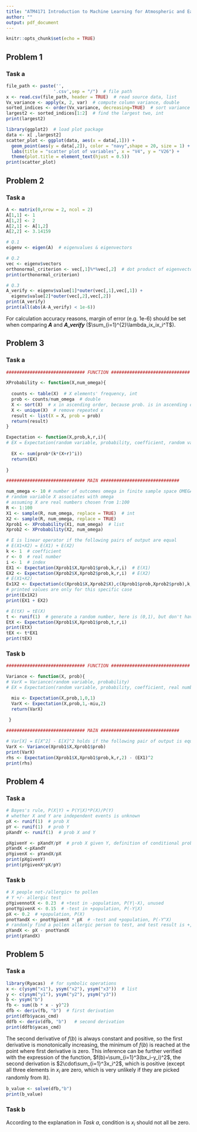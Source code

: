 ---
title: "ATM4171 Introduction to Machine Learning for Atmospheric and Earth System"
author: ""
output: pdf_document
---
```{r setup, include = FALSE}
knitr::opts_chunk$set(echo = TRUE)
```

## Problem 1  
### Task a

```{r eval = TRUE, prompt = FALSE, comment = '', fig.width = 5, fig.height = 3,fig.align='center'}  

file_path <- paste('',
                  '.csv',sep = "/")  # file path
x <- read.csv(file_path, header = TRUE)  # read source data, list
Vx_variance <- apply(x, 2, var)  # compute column variance, double
sorted_indices <- order(Vx_variance, decreasing=TRUE)  # sort variance in descending order
largest2 <- sorted_indices[1:2]  # find the largest two, int
print(largest2)

library(ggplot2)  # load plot package
data <- x[ ,largest2] 
scatter_plot <- ggplot(data, aes(x = data[,1])) + 
  geom_point(aes(y = data[,2]), color = "navy",shape = 20, size = 1) +
  labs(title = "scatter plot of variables", x = "V4", y = "V26") +
  theme(plot.title = element_text(hjust = 0.5)) 
print(scatter_plot)

```
\newpage

## Problem 2
### Task a

```{r eval = TRUE, prompt = FALSE, comment = ''}  

A <- matrix(0,nrow = 2, ncol = 2)
A[1,1] <- 1
A[1,2] <- 2
A[2,1] <- A[1,2]
A[2,2] <- 3.14159

# Q.1
eigenv <- eigen(A)  # eigenvalues & eigenvectors

# Q.2
vec <- eigenv$vectors
orthonormal_criterion <- vec[,1]%*%vec[,2]  # dot product of eigenvectors
print(orthonormal_criterion)  

# Q.3
A_verify <- eigenv$value[1]*outer(vec[,1],vec[,1]) +
  eigenv$value[2]*outer(vec[,2],vec[,2])
print(A_verify)
print(all(abs(A-A_verify) < 1e-6))

```

For calculation accuracy reasons, margin of error (e.g. 1e-6) should be set when comparing ***A*** and ***A_verify*** ($\sum_{i=1}^{2}\lambda_ix_ix_i^T$).

\newpage

## Problem 3
### Task a

```{r eval = TRUE, prompt = FALSE, comment = ''} 

############################## FUNCTION ############################## 

XProbability <- function(X,num_omega){
  
  counts <- table(X)  # X elements' frequency, int
  prob <- counts/num_omega  # double
  X <- sort(X)  # x in ascending order, because prob. is in ascending order
  X <- unique(X)  # remove repeated x
  result <- list(X = X, prob = prob)
  return(result)  
}

Expectation <- function(X,prob,k,r,i){
# EX = Expectation(random variable, probability, coefficient, random value, index)
  
  EX <- sum(prob*(k*(X+r)^i))
  return(EX)
  
}

############################## MAIN ############################## 

num_omega <- 10 # number of outcomes omega in finite sample space OMEGA
# random variable X associates with omega
# assuming X are real numbers chosen from 1:100
R <- 1:100
X1 <- sample(R, num_omega, replace = TRUE)  # int
X2 <- sample(R, num_omega, replace = TRUE)
Xprob1 <- XProbability(X1, num_omega)  # list
Xprob2 <- XProbability(X2, num_omega)

# E is linear operator if the following pairs of output are equal
# E(X1+X2) = E(X1) + E(X2)
k <- 1  # coefficient
r <- 0  # real number  
i <- 1  # index
EX1 <- Expectation(Xprob1$X,Xprob1$prob,k,r,i)  # E(X1)
EX2 <- Expectation(Xprob2$X,Xprob2$prob,k,r,i)  # E(X2)
# E(X1+X2)
Ex1X2 <- Expectation(c(Xprob1$X,Xprob2$X),c(Xprob1$prob,Xprob2$prob),k,r,i)  
# printed values are only for this specific case
print(Ex1X2)  
print(EX1 + EX2)  

# E(tX) = tE(X)
t <- runif(1)  # generate a random number, here is (0,1), but don't have to
EtX <- Expectation(Xprob1$X,Xprob1$prob,t,r,i)
print(EtX)  
tEX <- t*EX1
print(tEX)  

```

### Task b

```{r eval = TRUE, prompt = FALSE, comment = ''}

############################## FUNCTION ############################## 

Variance <- function(X, prob){
# VarX = Variance(random variable, probability)
# EX = Expectation(random variable, probability, coefficient, real number, index)  

  miu <- Expectation(X,prob,1,0,1)
  VarX <- Expectation(X,prob,1,-miu,2)
  return(VarX)
  
 }

############################## MAIN ############################## 

# Var[X] = E[X^2] - E[X]^2 holds if the following pair of output is equal
VarX <- Variance(Xprob1$X,Xprob1$prob)
print(VarX)
rhs <- Expectation(Xprob1$X,Xprob1$prob,k,r,2) - (EX1)^2  
print(rhs) 

```
\newpage

## Problem 4
### Task a

```{r eval = TRUE, prompt = FALSE, comment = ''}

# Bayes's rule, P(X|Y) = P(Y|X)*P(X)/P(Y)
# whether X and Y are independent events is unknown
pX <- runif(1)  # prob X
pY <- runif(1)  # prob Y
pXandY <- runif(1)  # prob X and Y

pXgivenY <- pXandY/pY  # prob X given Y, definition of conditional probability
pYandX <-pXandY
pYgivenX <- pYandX/pX
print(pXgivenY)
print(pYgivenX*pX/pY)

```

### Task b

```{r eval = TRUE, prompt = FALSE, comment = ''}

# X people not-/allergic+ to pollen
# Y +/- allergic test
pYgivennotX <- 0.23  # +test in -population, P(Y|-X), unused
pnotYgivenX <- 0.15  # -test in +population, P(-Y|X)
pX <- 0.2  # +population, P(X)
pnotYandX <- pnotYgivenX * pX  # -test and +population, P(-Y^X)
# randomly find a pollen allergic person to test, and test result is +, P(Y^X)
pYandX <- pX - pnotYandX
print(pYandX)

```
\newpage

## Problem 5
### Task a

```{r eval = TRUE, prompt = FALSE, comment = ''}

library(Ryacas)  # for symbolic operations
x <- c(ysym("x1"), ysym("x2"), ysym("x3"))  # list
y <- c(ysym("y1"), ysym("y2"), ysym("y3"))
b <- ysym("b")  
fb <- sum((b * x - y)^2)  
dfb <- deriv(fb, "b")  # first derivation
print(dfb$yacas_cmd)
ddfb <- deriv(dfb, "b")   # second derivation
print(ddfb$yacas_cmd)

```

The second derivative of $f(b)$ is always constant and positive, so the first derivative is monotonically increasing, the minimum of $f(b)$ is reached at the point where first derivative is zero. This inference can be further verified with the expression of the function, $f(b)=\sum_{i=1}^3(bx_i-y_i)^2$, the second derivation is $2\cdot\sum_{i=1}^3x_i^2$, which is positive (except all three elements in $x_i$ are zero, which is very unlikely if they are picked randomly from $\mathbb{R}$).

```{r eval = TRUE, prompt = FALSE, comment = ''}

b_value <- solve(dfb,"b")
print(b_value)

```

### Task b

According to the explanation in *Task a*, condition is $x_i$ should not all be zero.
